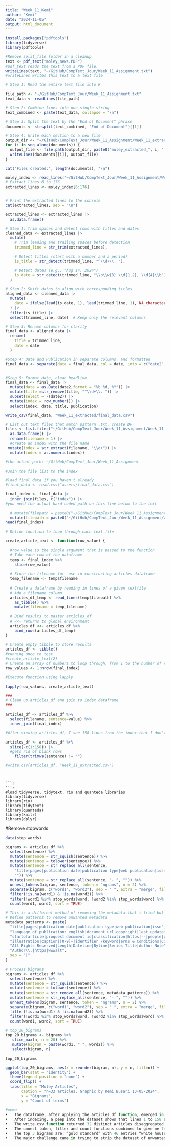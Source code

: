 ```yaml
---
title: "Week_11_Kemi"
author: "Kemi"
date: "2024-11-05"
output: html_document
---
```


```r
install.packages("pdftools")
library(tidyverse)
library(pdftools)
```


```r
#Remove split_file folder in a cleanup
text <- pdf_text("moley_news.PDF")
#pdf_text reads the text from a PDF file.
writeLines(text, "~/GitHub/CompText_Jour/Week_11_Assignment.txt")
#writeLines writes this text to a text file
```


```r
# Step 1: Read the entire text file into R

file_path <- "~/GitHub/CompText_Jour/Week_11_Assignment.txt"
text_data <- readLines(file_path)

# Step 2: Combine lines into one single string
text_combined <- paste(text_data, collapse = "\n")

# Step 3: Split the text by the "End of Document" phrase
documents <- strsplit(text_combined, "End of Document")[[1]]

# Step 4: Write each section to a new file
output_dir <- "~/GitHub/CompText_Jour/Week_11_Assignment/Week_11_extracted/"
for (i in seq_along(documents)) {
  output_file <- file.path(output_dir, paste0("moley_extracted_", i, ".txt"))
  writeLines(documents[[i]], output_file)
}

cat("Files created:", length(documents), "\n")
```

```r
moley_index <- read_lines("~/GitHub/CompText_Jour/Week_11_Assignment/Week_11_extracted/moley_extracted_1.txt")
# Extract lines 6 to 176
extracted_lines <- moley_index[6:176]


# Print the extracted lines to the console
cat(extracted_lines, sep = "\n")

extracted_lines <- extracted_lines |> 
  as.data.frame() 
```


```r
# Step 1: Trim spaces and detect rows with titles and dates
cleaned_data <- extracted_lines |>
  mutate(
    # Trim leading and trailing spaces before detection
    trimmed_line = str_trim(extracted_lines),  

    # Detect titles (start with a number and a period)
    is_title = str_detect(trimmed_line, "^\\d+\\. "),  

    # Detect dates (e.g., "Aug 14, 2024")
    is_date = str_detect(trimmed_line, "\\b\\w{3} \\d{1,2}, \\d{4}\\b")
  )

# Step 2: Shift dates to align with corresponding titles
aligned_data <- cleaned_data |>
  mutate(
    date = ifelse(lead(is_date, 1), lead(trimmed_line, 1), NA_character_)  # Shift date to title's row
  ) |>
  filter(is_title) |>
  select(trimmed_line, date)  # Keep only the relevant columns

# Step 3: Rename columns for clarity
final_data <- aligned_data |>
  rename(
    title = trimmed_line,
    date = date
  )

#Step 4: Date and Publication in separate columns, and formatted
final_data <- separate(data = final_data, col = date, into = c("date2", "publication"), sep = "  ", extra = "merge", fill = "right")


#Step 5: Format date, clean headline
final_data <- final_data |> 
  mutate(date = as.Date(date2,format = "%b %d, %Y")) |> 
  mutate(title =str_remove(title, "^\\d+\\. ")) |> 
  subset(select = -(date2)) |> 
  mutate(index = row_number()) |> 
  select(index, date, title, publication)

write_csv(final_data, "Week_11_extracted/final_data.csv")
```


```r

# List out text files that match pattern .txt, create DF
files <- list.files("~/GitHub/CompText_Jour/Week_11_Assignment/Week_11_extracted", pattern="*.txt") %>% 
  as.data.frame() |> 
  rename(filename = 1) |> 
  #create an index with the file name
 mutate(index = str_extract(filename, "\\d+")) |> 
  mutate(index = as.numeric(index))

#the actual path: ~/GitHub/CompText_Jour/Week_11_Assignment

#Join the file list to the index

#load final data if you haven't already
#final_data <- read.csv("assets/final_data.csv")

final_index <- final_data |> 
  inner_join(files, c("index")) |> 
#you need the actual hard-coded path on this line below to the text
  
  # mutate(filepath = paste0("~/GitHub/CompText_Jour/Week_11_Assignment/", filename))
  mutate(filepath = paste0("~/GitHub/CompText_Jour/Week_11_Assignment/Week_11_extracted/", filename))
head(final_index)
```


```r
# Define function to loop through each text file 

create_article_text <- function(row_value) {
  
  #row_value is the single argument that is passed to the function
  # Take each row of the dataframe
  temp <- final_index %>%
    slice(row_value)
  
  # Store the filename for  use in constructing articles dataframe
  temp_filename <- temp$filename
  
  # Create a dataframe by reading in lines of a given textfile
  # Add a filename column 
  articles_df_temp <- read_lines(temp$filepath) %>%
    as_tibble() %>%
    mutate(filename = temp_filename)
  
  # Bind results to master articles_df
  # <<- returns to global environment
  articles_df <<- articles_df %>%
    bind_rows(articles_df_temp)
}

# Create empty tibble to store results
articles_df <- tibble()
#running once to test
#create_article_text(2) 
# Create an array of numbers to loop through, from 1 to the number of rows in our index dataframe 
row_values <- 1:nrow(final_index)

#Execute function using lapply

lapply(row_values, create_article_text)

###
# Clean up articles_df and join to index dataframe
###

articles_df <- articles_df %>%
  select(filename, sentence=value) %>%
  inner_join(final_index)

#After viewing articles_df, I see 158 lines from the index that I don't need. Cutting them 

articles_df <- articles_df %>%
  slice(-c(1:158)) |> 
  #gets rid of blank rows
    filter(trimws(sentence) != "") 

#write.csv(articles_df, "Week_11_extracted.csv")
```
```


```r
```r
#load tidyverse, tidytext, rio and quanteda libraries
library(tidyverse)
library(rio)
library(tidytext)
library(quanteda)
library(knitr)
library(dplyr)

```
#Remove stopwords
```r
data(stop_words)
```

```r
bigrams <- articles_df %>%
  select(sentence) %>%
  mutate(sentence = str_squish(sentence)) %>%
  mutate(sentence = tolower(sentence)) %>%
  mutate(sentence = str_replace_all(sentence, 
    "title|pages|publication date|publication type|web publication|issn|language of publication: english|publication type|document url|copyright|last updated|database|startofarticle|proquest document id|classification|https|--|people|publication info|illustration|caption|[0-9.]|identifier /keyword|twitter\\|About LexisNexis|erms & Conditions|Copyright|2020 LexisNexis|Loose Ends|Power Line|All Rights Reserved|Length|Dateline|Byline|Series Title|Author Note|https|wwwalt|Author\\.", 
    "")) %>%
  mutate(sentence = str_replace_all(sentence, "- ", "")) %>%
  unnest_tokens(bigram, sentence, token = "ngrams", n = 2) %>%
  separate(bigram, c("word1", "word2"), sep = " ", extra = "merge", fill = "right") %>%
  filter(!is.na(word1) & !is.na(word2)) %>%
  filter(!word1 %in% stop_words$word, !word2 %in% stop_words$word) %>%
  count(word1, word2, sort = TRUE)
```


```r
# This is a different method of removing the metadata that i tried but still couldn't get them off the dataset.
# Define patterns to remove unwanted metadata
metadata_patterns <- paste(
  "title|pages|publication date|publication type|web publication|issn",
  "language of publication: english|document url|copyright|last updated|database",
  "startofarticle|proquest document id|classification|https|--|people|publication info",
  "illustration|caption|[0-9]+|identifier /keyword|erms & Conditions|Copyright",
  "All Rights Reserved|Length|Dateline|Byline|Series Title|Author Note",
  "Author\\.|https|wwwalt",
  sep = "|"
)

# Process bigrams
bigrams <- articles_df %>%
  select(sentence) %>%
  mutate(sentence = str_squish(sentence)) %>%
  mutate(sentence = tolower(sentence)) %>%
  mutate(sentence = str_remove_all(sentence, metadata_patterns)) %>%
  mutate(sentence = str_replace_all(sentence, "- ", "")) %>%
  unnest_tokens(bigram, sentence, token = "ngrams", n = 2) %>%
  separate(bigram, c("word1", "word2"), sep = " ", extra = "merge", fill = "right") %>%
  filter(!is.na(word1) & !is.na(word2)) %>%
  filter(!word1 %in% stop_words$word, !word2 %in% stop_words$word) %>%
  count(word1, word2, sort = TRUE)
```


```r
# top_20_bigrams
top_20_bigrams <- bigrams %>% 
   slice_max(n, n = 20) %>% 
   mutate(bigram = paste(word1, " ", word2)) %>% 
   select(bigram, n)

top_20_bigrams

```

```r
ggplot(top_20_bigrams, aes(x = reorder(bigram, n), y = n, fill=n)) +
  geom_bar(stat = "identity") +
  theme(legend.position = "none") +
  coord_flip() +  
  labs(title = "Moley Articles",
       caption = "n=33 articles. Graphic by Kemi Busari 13-05-2024",
       x = "Bigrams",
       y = "Count of terms")
```



```r
#memo
•	The dataframe, after applying the articles_df function, emerged in 4563 columns and 14 rows. The columns included sentences from each dataframe while the rows have identifier information such as filename, path and other information to trace and identify the sentences.
•	After indexing, a peep into the dataset shows that lines 1 to 158 are blank rows and full of unwanted metadata. This was cleaned out before the articles were written into csv files.
•	The write.csv function returned 32 distinct articles disaggregated to 6529 rows.
•	The unnest token, filter and count functions combined to give me 7424 bigrams.
•	The top 3 bigrams are: “gold standard” with 46 entries “white house” with 46 and “Raymond Moley” with 40. This suggests a prominence of conversation around politics, economy and the main Raymond Moley, being the main actor in the articles.
•	The major challenge came in trying to strip the dataset of unwanted metadata.  I took the time to identify all phrases that need to be removed from the dataset but the “mutate” function doesn’t seem to work for me, even after trying with another method. This impacted my findings in the next steps but I’m confident of my understanding the process, regardless. Going through this process again gives me a better confidence of being able to handle the cleaning of my own data. The process of creating a filepath not wired to my computer now comes more easily as well as the process of creating folders for specific projects and assigning the folder as working directory.


```
